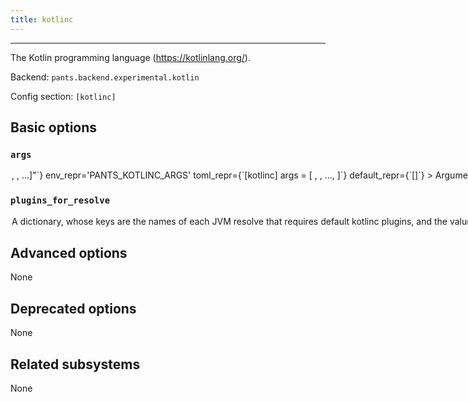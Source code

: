 ```yaml
---
title: kotlinc
---
```



---

The Kotlin programming language (https://kotlinlang.org/).

Backend: <span className="color--primary">`pants.backend.experimental.kotlin`</span>

Config section: <span className="color--primary">`[kotlinc]`</span>

<span className={styles.options}>

## Basic options

### `args`

<Option
  cli_repr={`--kotlinc-args="[<shell_str>, <shell_str>, ...]"`}
  env_repr='PANTS_KOTLINC_ARGS'
  toml_repr={`[kotlinc]
args = [
    <shell_str>,
    <shell_str>,
    ...,
]`}
  default_repr={`[]`}
>

Arguments to pass directly to kotlinc, e.g. `--kotlinc-args='-Werror'`.

See https://kotlinlang.org/docs/compiler-reference.html for supported arguments.

</Option>

### `plugins_for_resolve`

<Option
  cli_repr={`--kotlinc-plugins-for-resolve="{'key1': val1, 'key2': val2, ...}"`}
  env_repr='PANTS_KOTLINC_PLUGINS_FOR_RESOLVE'
  toml_repr={`[kotlinc.plugins_for_resolve]
key1 = val1
key2 = val2
...`}
  default_repr={`{}`}
>

A dictionary, whose keys are the names of each JVM resolve that requires default `kotlinc` plugins, and the value is a comma-separated string consisting of kotlinc plugin names. Each specified plugin must have a corresponding `kotlinc_plugin` target that specifies that name in either its `plugin_name` field or is the same as its target name.

</Option>

## Advanced options

None

## Deprecated options

None

## Related subsystems

None

</span>
